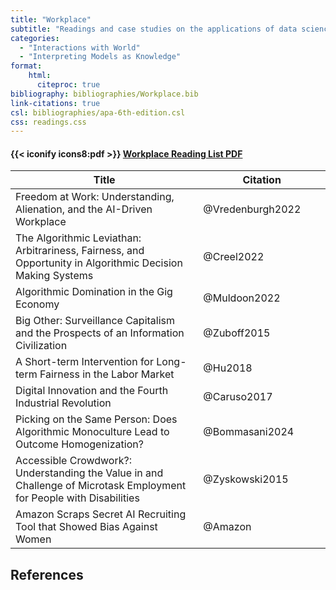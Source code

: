 ```yaml
---
title: "Workplace"
subtitle: "Readings and case studies on the applications of data science in the workplace (e.g., in hiring or promotion) and the ethical implications of using statistical models in such contexts."
categories: 
  - "Interactions with World"
  - "Interpreting Models as Knowledge"
format:
    html:
      citeproc: true
bibliography: bibliographies/Workplace.bib
link-citations: true
csl: bibliographies/apa-6th-edition.csl
css: readings.css
---
```


::: link-2
::: link-2-header
#### {{< iconify icons8:pdf >}} <a href = "pdf-qmds/Workplace-pdf.qmd" target = "_blank">Workplace Reading List PDF</a>
:::
:::

| Title                                                                                                                | Citation         |
|-------------------------------------------|-----------------------------|
| Freedom at Work: Understanding, Alienation, and the AI-Driven Workplace                                              | @Vredenburgh2022 |
| The Algorithmic Leviathan: Arbitrariness, Fairness, and Opportunity in Algorithmic Decision Making Systems           | @Creel2022       |
| Algorithmic Domination in the Gig Economy                                                                            | @Muldoon2022     |
| Big Other: Surveillance Capitalism and the Prospects of an Information Civilization                                  | @Zuboff2015      |
| A Short-term Intervention for Long-term Fairness in the Labor Market                                                 | @Hu2018          |
| Digital Innovation and the Fourth Industrial Revolution                                                              | @Caruso2017      |
| Picking on the Same Person: Does Algorithmic Monoculture Lead to Outcome Homogenization?                             | @Bommasani2024   |
| Accessible Crowdwork?: Understanding the Value in and Challenge of Microtask Employment for People with Disabilities | @Zyskowski2015   |
| Amazon Scraps Secret AI Recruiting Tool that Showed Bias Against Women                                               | @Amazon          |

## References

::: {#refs}
:::
